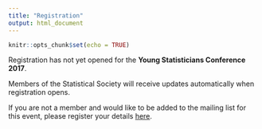 ```yaml
---
title: "Registration"
output: html_document
---
```


```r
knitr::opts_chunk$set(echo = TRUE)
```

Registration has not yet opened for the **Young Statisticians Conference 2017**. 

Members of the Statistical Society will receive updates automatically when registration opens. 

If you are not a member and would like to be added to the mailing list for this event, please register your details [here](https://docs.google.com/forms/d/e/1FAIpQLScrtwxu4CRayb7iUTjwX7zQJUarav-D2kOXRV-SVX8LTXmJOA/viewform).
